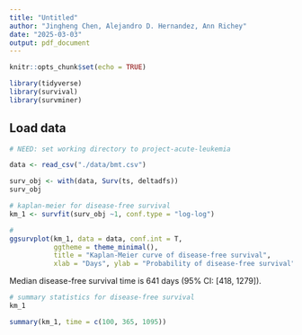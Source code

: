 ```yaml
---
title: "Untitled"
author: "Jingheng Chen, Alejandro D. Hernandez, Ann Richey"
date: "2025-03-03"
output: pdf_document
---
```


```r
knitr::opts_chunk$set(echo = TRUE)

library(tidyverse)
library(survival)
library(survminer)

```

## Load data
```r
# NEED: set working directory to project-acute-leukemia

data <- read_csv("./data/bmt.csv")
```

```r
surv_obj <- with(data, Surv(ts, deltadfs))
surv_obj
```

```r
# kaplan-meier for disease-free survival
km_1 <- survfit(surv_obj ~1, conf.type = "log-log")

#
ggsurvplot(km_1, data = data, conf.int = T,
           ggtheme = theme_minimal(),
           title = "Kaplan-Meier curve of disease-free survival", 
           xlab = "Days", ylab = "Probability of disease-free survival")
```
Median disease-free survival time is 641 days (95% CI: [418, 1279]). 

```r
# summary statistics for disease-free survival
km_1

summary(km_1, time = c(100, 365, 1095))
```

